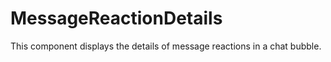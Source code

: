 

<Meta of={MessageReactionDetailsStories} />

# MessageReactionDetails

This component displays the details of message reactions in a chat
bubble.

<Stories of={MessageReactionDetailsStories} />
